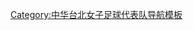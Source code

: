 {{National squad
  | name      = 2013年東亞運動會女子足球比賽中華台北參賽名單
  | bg        = navy
  | fg        = white
  | country   = 中華台北
  | comp      = 2013年東亞運動會足球比賽
  | comp link = 2013年東亞運動會足球比賽
  | gender    = female
  | p1        = [[吳於璇]]
  | p2        = [[陳佳惠]]
  | p3        = [[徐稚亭]]
  | p4        = [[侯芳瑋]]
  | p5        = [[林雅涵]]
  | p6        = [[詹筆涵]]
  | p7        = [[陳燕萍]]
  | p8        = [[吳詩萍]]
  | p9        = [[劉千芸]]
  | p10       = [[楊雅涵]]
  | p11       = [[林凱玲]]
  | p12       = [[陳雅君]]
  | p13       = [[江雅慧]]
  | p14       = [[林雅惠]]
  | p15       = [[鄭雅薰]]
  | p16       = [[余秀菁]] [[File:Captain sports.svg|12px]]
  | p17       = [[王文雯]]
  | p18       = [[田月秀]]
  | p19       = [[林曼婷]]
  | p20       = [[李綉琴]]
  | p21       = [[魏采萍]]
  | p22       = [[潘亭儀]]
  | p24       = [[林勻]]
  | coach     = [[顏士凱]]
}}<noinclude>
[[Category:中华台北女子足球代表队导航模板]]
</noinclude>